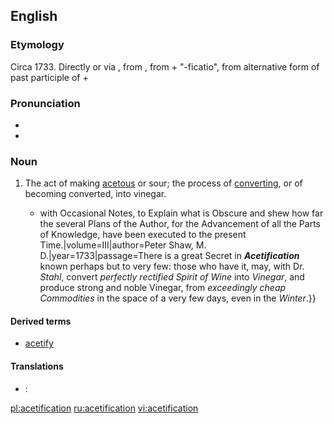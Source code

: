 ==English==

===Etymology===
Circa 1733. Directly or via {{etyl|fr|en}} {{term|acétification|lang=fr}}, from {{etyl|NL.|en}} {{term|acetificatio|lang=la}}, from {{term|acetum||lang=la|vinegar}} + "-ficatio", from alternative form of past participle of {{term|facio|facere|lang=la|to make}} + {{term|-io|lang=la}}

===Pronunciation===
* {{IPA|/əˌsiː.tɪ.fɪˈkeɪ.ʃən/|/əˌsɛ.tɪ.fɪˈkeɪ.ʃən/|lang=en}}
* {{rhymes|eɪʃən}}

===Noun===
{{en-noun|-|s}}

# The act of making [[acetous]] or sour; the process of [[converting]], or of becoming converted, into vinegar.
#* {{quote-book|title=Philosophical Works of Francis Bacon {{...}} with Occasional Notes, to Explain what is Obscure and shew how far the several Plans of the Author, for the Advancement of all the Parts of Knowledge, have been executed to the present Time.|volume=III|author=Peter Shaw, M. D.|year=1733|passage=There is a great Secret in '''''Acetification''''' known perhaps but to very few: those who have it, may, with Dr. ''Stahl'', convert ''perfectly rectified Spirit of Wine'' into ''Vinegar'', and produce strong and noble Vinegar, from ''exceedingly cheap Commodities'' in the space of a very few days, even in the ''Winter''.}}

====Derived terms====
* [[acetify]]

====Translations====
{{trans-top|the act of making acetous or sour; the process of converting, or of becoming converted, into vinegar}}
{{trans-mid}}
{{trans-bottom}}

{{checktrans-top}}
* {{ttbc|ro}}: {{t+|ro|acetificare|f}} <!-- looks like a verb (infinitive) -->
{{checktrans-bottom}}


[[pl:acetification]]
[[ru:acetification]]
[[vi:acetification]]